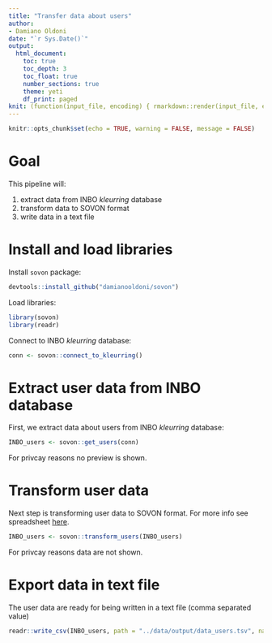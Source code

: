 ```yaml
---
title: "Transfer data about users"
author: 
- Damiano Oldoni
date: "`r Sys.Date()`"
output:
  html_document:
    toc: true
    toc_depth: 3
    toc_float: true
    number_sections: true
    theme: yeti
    df_print: paged
knit: (function(input_file, encoding) { rmarkdown::render(input_file, encoding = encoding, output_file = paste0("../docs/",sub(".Rmd", ".html", basename(input_file))))})
---
```


```r
knitr::opts_chunk$set(echo = TRUE, warning = FALSE, message = FALSE)
```

# Goal

This pipeline will:

1. extract data from INBO *kleurring* database
2. transform data to SOVON format
3. write data in a text file

# Install and load libraries

Install `sovon` package:

```r
devtools::install_github("damianooldoni/sovon")
```

Load libraries:

```r
library(sovon)
library(readr)
```

Connect to INBO *kleurring* database:

```r
conn <- sovon::connect_to_kleurring()
```

# Extract user data from INBO database

First, we extract data about users from INBO *kleurring* database:

```r
INBO_users <- sovon::get_users(conn)
```

For privcay reasons no preview is shown.

# Transform user data 

Next step is transforming user data to SOVON format. For more info see spreadsheet [here](https://drive.google.com/drive/folders/1GoPXDluxdviHEZIRcInmLwSHDqkTrmsM).

```r
INBO_users <- sovon::transform_users(INBO_users)
```

For privcay reasons data are not shown.

# Export data in text file

The user data are ready for being written in a text file (comma separated value)

```r
readr::write_csv(INBO_users, path = "../data/output/data_users.tsv", na = "")
```
